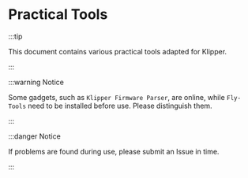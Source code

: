 # Practical Tools

:::tip

This document contains various practical tools adapted for Klipper.

:::

:::warning Notice

Some gadgets, such as `Klipper Firmware Parser`, are online, while `Fly-Tools` need to be installed before use. Please distinguish them.

:::

:::danger Notice

If problems are found during use, please submit an Issue in time.

:::
